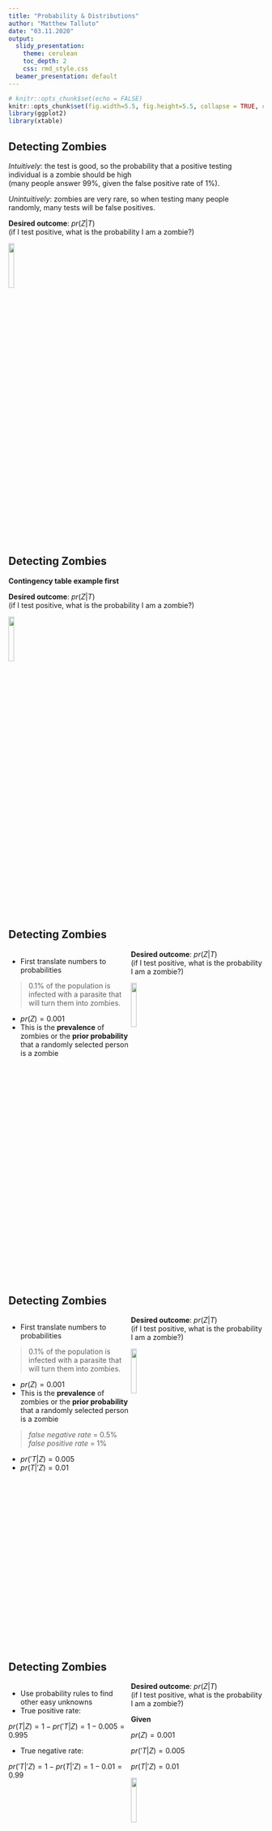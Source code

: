 ```yaml
---
title: "Probability & Distributions"
author: "Matthew Talluto"
date: "03.11.2020"
output:
  slidy_presentation:
    theme: cerulean
    toc_depth: 2
    css: rmd_style.css
  beamer_presentation: default
---
```



```r
# knitr::opts_chunk$set(echo = FALSE)
knitr::opts_chunk$set(fig.width=5.5, fig.height=5.5, collapse = TRUE, comment = "##", dev="png")
library(ggplot2)
library(xtable)
```


## Detecting Zombies

<div class="left lt">

*Intuitively*: the test is good, so the probability that a positive testing individual is a zombie should be high <br/>
(many people answer 99%, given the false positive rate of 1%).

*Unintuitively*: zombies are very rare, so when testing many people randomly, many tests will be false positives.
</div>


<div class='right rt'>
**Desired outcome**: $pr(Z | T)$<br/>
(if I test positive, what is the probability I am a zombie?)

![](img/zomb.png){width=15%}

</div>




## Detecting Zombies

<div class="left lt">
**Contingency table example first**
</div>


<div class='right rt'>
**Desired outcome**: $pr(Z | T)$<br/>
(if I test positive, what is the probability I am a zombie?)

![](img/zomb.png){width=15%}

</div>





## Detecting Zombies
<div class='left' style='float:left;width:48%'>
* First translate numbers to probabilities

> 0.1% of the population is infected with a parasite that will turn them into zombies.

* $pr(Z) = 0.001$
* This is the **prevalence** of zombies or the **prior probability** that a randomly selected person is a zombie

</div>

<div class='right rt'>
**Desired outcome**: $pr(Z | T)$<br/>
(if I test positive, what is the probability I am a zombie?)

![](img/zomb.png){width=15%}

</div>



## Detecting Zombies
<div class='left' style='float:left;width:48%'>
* First translate numbers to probabilities

> 0.1% of the population is infected with a parasite that will turn them into zombies.

* $pr(Z) = 0.001$
* This is the **prevalence** of zombies or the **prior probability** that a randomly selected person is a zombie

> *false negative rate* = 0.5% <br/>
> *false positive rate* = 1%

* $pr('T | Z) = 0.005$ 
* $pr(T | 'Z) = 0.01$

</div>

<div class='right rt'>
**Desired outcome**: $pr(Z | T)$<br/>
(if I test positive, what is the probability I am a zombie?)

![](img/zomb.png){width=15%}

</div>






## Detecting Zombies
<div class='left' style='float:left;width:48%'>
* Use probability rules to find other easy unknowns
* True positive rate:

$pr(T | Z) = 1 - pr('T | Z) = 1 - 0.005 = 0.995$

* True negative rate:

$pr('T | 'Z) = 1 - pr(T | 'Z) = 1 - 0.01 = 0.99$

</div>

<div class='right rt'>
**Desired outcome**: $pr(Z | T)$<br/>
(if I test positive, what is the probability I am a zombie?)


**Given**

$pr(Z) = 0.001$

$pr('T | Z) = 0.005$ 

$pr(T | 'Z) = 0.01$



![](img/zomb.png){width=15%}

</div>




## Detecting Zombies
<div class='left' style='float:left;width:48%'>
* Use the product rule to compute the **joint probability**

$pr(Z,T) = pr(T|Z)pr(Z) = 0.995 \times 0.001 = 0.000995$

* The product rule is reversible:
* $pr(Z,T) = pr(T|Z)pr(Z) = pr(Z|T)pr(T)$
* Simple algebra can solve for the quantity we desire

$$pr(Z|T) = \frac{pr(T|Z)pr(Z)}{pr(T)}$$


</div>

<div class='right rt'>
**Desired outcome**: $pr(Z | T)$<br/>
(if I test positive, what is the probability I am a zombie?)


**Given**

$pr(Z) = 0.001$

$pr('T | Z) = 0.005$ 

$pr(T | 'Z) = 0.01$

**Known**

$pr(T | Z) = 0.995$

$pr('T | 'Z) = 0.99$


![](img/zomb.png){width=15%}

</div>





## Detecting Zombies
<div class='left' style='float:left;width:48%'>

$$pr(Z|T) = \frac{pr(T|Z)pr(Z)}{pr(T)}$$

* We are missing a single value: $pr(T)$
* There are two ways to get a positive test:
* positive, and a zombie: $pr(Z,T)$
* positive, and not a zombie: $pr('Z,T)$

$$
\begin{aligned}
pr(T) & = pr(T,Z) + pr(T,'Z) \\
      & = pr(T|Z)pr(Z) + pr(T|'Z)pr('Z) \\
      & = 0.995 \times 0.001 + 0.01 \times 0.999 \\
      & = 0.000995 + 0.000999 \\
      & = 0.010985
\end{aligned}
$$
</div>

<div class='right rt'>
**Desired outcome**: $pr(Z | T)$<br/>
(if I test positive, what is the probability I am a zombie?)


**Given**

$pr(Z) = 0.001$

$pr('T | Z) = 0.005$ 

$pr(T | 'Z) = 0.01$

**Known**

$pr(T | Z) = 0.995$

$pr('T | 'Z) = 0.99$

$pr(Z,T) = 0.000995$

![](img/zomb.png){width=15%}

</div>






## Detecting Zombies
<div class='left' style='float:left;width:48%'>

$$
\begin{aligned}
pr(Z|T) & = \frac{pr(T|Z)pr(Z)}{pr(T)} \\
        & = \frac{0.995 \times 0.001}{0.010985} \\ 
        & = 0.0906
\end{aligned}
$$
</div>

<div class='right rt'>
**Desired outcome**: $pr(Z | T)$<br/>
(if I test positive, what is the probability I am a zombie?)


**Given**

$pr(Z) = 0.001$

$pr('T | Z) = 0.005$ 

$pr(T | 'Z) = 0.01$

**Known**

$pr(T | Z) = 0.995$

$pr('T | 'Z) = 0.99$

$pr(Z,T) = 0.000995$

$pr(T) = 0.010985$

![](img/zomb.png){width=15%}

</div>

##








## Notes to cover
-- the zombie example is cute, but it is a real biological problem
"True" state is often hidden, we have an imperfect signal

bird example
(show a figure of empidonax flycatchers)
we have a state we want to detect (is an endangered species present or absent)
we have an imperfect indicator (an expert records it as either observed or not)
we can make a 2x2 contingency table
we can experimentally estimate the probabilities in the table, then use a model to estimate pr(Present | Observed)

chain rule

have a review slide - marginal, conditional, joint, 
product rule: pr(A,B) = pr(A|B)*pr(B) (what about independence? then pr(A|B) = pr(A))
chain rule: pr(⋂E_i..n) = pr(E_n | E_i..n-1) pr(⋂E_i..n-1)
addition rule: pr(A⋃B) = pr(A) + pr(B) - pr(A⋂B)
complementary rule: pr('A) = 1 - pr(A)

, chain rule, addition rule, complementary rule


get into distributions, what are they for, how to choose them


## 

for binomial distribution, we sample for 10 zombies. what's the prob that all 10 are zombies? Z^10
this is because only one way to get 10 zombies
what is pr(0)? pr(2)

